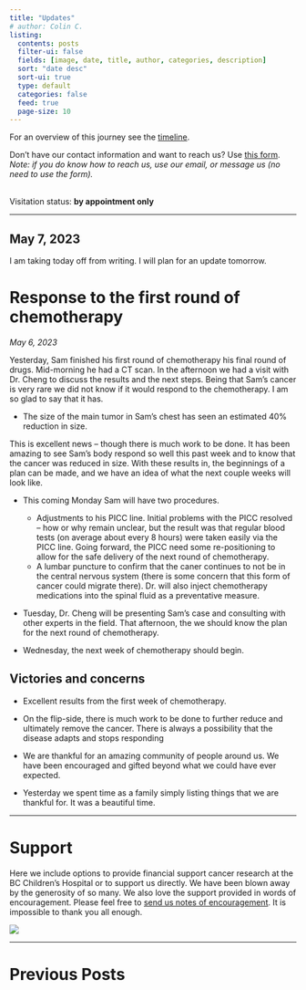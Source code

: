 ```yaml
---
title: "Updates"
# author: Colin C.
listing:
  contents: posts
  filter-ui: false
  fields: [image, date, title, author, categories, description]
  sort: "date desc"
  sort-ui: true
  type: default
  categories: false
  feed: true
  page-size: 10
---
```


For an overview of this journey see the [timeline](./timeline.html).

Don't have our contact information and want to reach us? Use [this form](/contact.html). <br />*Note: if you do know how to reach us, use our email, or message us (no need to use the form).*

<br/> Visitation status: **by appointment only**

------------------------------------------------------------------------

::: callout-note
## May 7, 2023

I am taking today off from writing. I will plan for an update tomorrow.
:::

# Response to the first round of chemotherapy

*May 6, 2023*

Yesterday, Sam finished his first round of chemotherapy his final round of drugs. Mid-morning he had a CT scan. In the afternoon we had a visit with Dr. Cheng to discuss the results and the next steps. Being that Sam's cancer is very rare we did not know if it would respond to the chemotherapy. I am so glad to say that it has.

-   The size of the main tumor in Sam's chest has seen an estimated 40% reduction in size.

This is excellent news -- though there is much work to be done. It has been amazing to see Sam's body respond so well this past week and to know that the cancer was reduced in size. With these results in, the beginnings of a plan can be made, and we have an idea of what the next couple weeks will look like.

-   This coming Monday Sam will have two procedures.

    -   Adjustments to his PICC line. Initial problems with the PICC resolved -- how or why remain unclear, but the result was that regular blood tests (on average about every 8 hours) were taken easily via the PICC line. Going forward, the PICC need some re-positioning to allow for the safe delivery of the next round of chemotherapy.
    -   A lumbar puncture to confirm that the caner continues to not be in the central nervous system (there is some concern that this form of cancer could migrate there). Dr. will also inject chemotherapy medications into the spinal fluid as a preventative measure.

-   Tuesday, Dr. Cheng will be presenting Sam's case and consulting with other experts in the field. That afternoon, the we should know the plan for the next round of chemotherapy.

-   Wednesday, the next week of chemotherapy should begin.

## Victories and concerns

-   Excellent results from the first week of chemotherapy.

-   On the flip-side, there is much work to be done to further reduce and ultimately remove the cancer. There is always a possibility that the disease adapts and stops responding

-   We are thankful for an amazing community of people around us. We have been encouraged and gifted beyond what we could have ever expected.

-   Yesterday we spent time as a family simply listing things that we are thankful for. It was a beautiful time.

------------------------------------------------------------------------

# Support

Here we include options to provide financial support cancer research at the BC Children's Hospital or to support us directly. We have been blown away by the generosity of so many. We also love the support provided in words of encouragement. Please feel free to [send us notes of encouragement](contact.html). It is impossible to thank you all enough.

::: {#support layout-ncol="2"}
[![](/img/bc-childrens_logo.png)](http://www.bcchildrens.ca/donate)

::: {.gfm-embed data-url="https://www.gofundme.com/f/help-the-chisholm-family-while-sam-battles-cancer/widget/medium"}
```{=html}
<script defer src="https://www.gofundme.com/static/js/embed.js"></script>
```
:::
:::

------------------------------------------------------------------------

# Previous Posts
